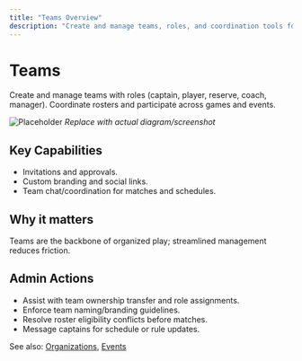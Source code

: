 ```yaml
---
title: "Teams Overview"
description: "Create and manage teams, roles, and coordination tools for competition."
---
```


# Teams

Create and manage teams with roles (captain, player, reserve, coach, manager). Coordinate rosters and participate across games and events.

![Placeholder](/images/screenshots/teams-overview.png)
*Replace with actual diagram/screenshot*

## Key Capabilities
- Invitations and approvals.
- Custom branding and social links.
- Team chat/coordination for matches and schedules.

## Why it matters
Teams are the backbone of organized play; streamlined management reduces friction.

## Admin Actions
- Assist with team ownership transfer and role assignments.
- Enforce team naming/branding guidelines.
- Resolve roster eligibility conflicts before matches.
- Message captains for schedule or rule updates.

See also: [Organizations](/organizations/overview), [Events](/events/overview)


